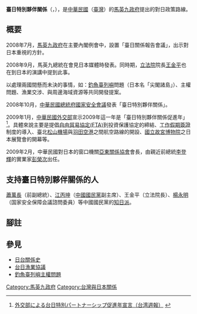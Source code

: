 {{多個問題|
{{original research|time=2015-12-31T02:20:17+00:00}}
{{expand|time=2015-12-29T03:47:05+00:00}}
{{refimprove|time=2015-12-31T02:20:17+00:00}}
}}
'''臺日特別夥伴關係'''（{{lang-ja|台日特別パートナーシップ}}，{{lang-en|Taiwan-Japan Special Partnership}}），是[[中華民國|中華民國]]（[[臺灣|臺灣]]）的[[馬英九政府|馬英九政府]]提出的對日政策路線。

== 概要 ==
2008年7月，[[馬英九政府|馬英九政府]]在主要內閣例會中，設置「臺日關係報告會議」，出示對日本重視的方針。

2008年9月，馬英九總統在會見日本媒體時發表。同時期，[[立法院|立法院]]院長[[王金平|王金平]]也在到日本的演講中提到此事。

以處理兩國間懸而未決的事情，如：[[釣魚臺列嶼|釣魚臺列嶼]]問題（日本名「尖閣諸島」）、主權問題、漁業交涉、與周邊海域資源等共同開發提案。

2008年10月，[[中華民國總統府|中華民國總統府]][[國家安全會議|國家安全會議]]發表「臺日特別夥伴關係」。

2009年1月，[[中華民國外交部|中華民國外交部]]宣示2009年這一年是「臺日特別夥伴關係促進年」<ref>[http://www.taiwanembassy.org/ct.asp?xItem=77811&ctNode=3591&mp=202 外交部による台日特別パートナーシップ促進年宣言（台湾週報）] {{webarchive|url=https://web.archive.org/web/20160123003857/http://www.taiwanembassy.org/ct.asp?xItem=77811&ctNode=3591&mp=202 |date=2016-01-23 }}</ref>。具體來說主要是提倡[[自由貿易協定|自由貿易協定(FTA)]]到投資保護協定的締結、[[工作假期簽證|工作假期簽證]]制度的導入、臺北[[臺北松山機場|松山機場]]與[[羽田空港|羽田空港]]之間航空路線的開設、[[國立故宮博物院|國立故宮博物院]]之日本展覽會的開幕等。

2009年2月，中華民國對日本的窗口機關[[亞東關係協會|亞東關係協會]]會長，由親近前總統[[李登輝|李登輝]]的實業家[[彭榮次|彭榮次]]出任。

== 支持臺日特別夥伴關係的人 ==
[[蕭萬長|蕭萬長]]（前副總統）、[[江丙坤|江丙坤]]（[[中國國民黨|中國國民黨]]副主席）、王金平（立法院長）、[[楊永明|楊永明]]（国家安全保障会議諮問委員）等中國國民黨的[[知日派|知日派]]。

== 腳註 ==
{{reflist}}

== 參見 ==
{{portal box|台灣|日本|國際關係}}
* [[臺灣與日本關係|日台關係史]]
* [[台日漁業協議|台日漁業協議]]
* [[釣魚臺列嶼主權問題|釣魚臺列嶼主權問題]]

[[Category:馬英九政府|Category:馬英九政府]]
[[Category:台灣與日本關係|Category:台灣與日本關係]]